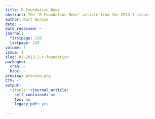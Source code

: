 ```yaml
---
title: R Foundation News
abstract: The "R Foundation News" article from the 2013-1 issue.
author: Kurt Hornik
date: ~
date_received: ~
journal:
  firstpage: 220
  lastpage: 220
volume: 5
issue: 1
slug: RJ-2013-1-r-foundation
packages:
  cran: ~
  bioc: ~
preview: preview.png
CTV: ~
output:
  rjtools::rjournal_article:
    self_contained: no
    toc: no
    legacy_pdf: yes

---
```

